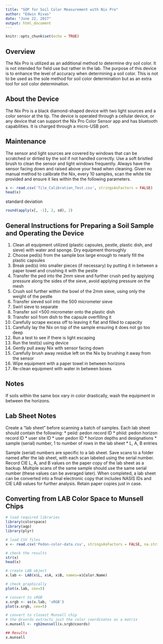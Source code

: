 ```yaml
---
title: "SOP for Soil Color Measurement with Nix Pro"
author: "Edwin Rivas"
date: "June 22, 2017"
output: html_document
---
```


```r
knitr::opts_chunk$set(echo = TRUE)
```

## Overview

The Nix Pro is utilized as an additional method to determine dry soil color. It is not intended for field use but rather in the lab. The purpose of this device is to enhance the level of accuracy when determining a soil color. This is not to be used as the sole method for soil color determination but as an extra tool for soil color determination.


## About the Device

The Nix Pro is a black diamond-shaped device with two light sources and a color sensor at the tip. The device is operated through a cellular device, or any device that can support the Nix Pro Color Sensor app and has bluetooth capabilities. It is charged through a micro-USB port.

## Maintenance

The sensor and light sources are covered by windows that can be scratched or dirtied by the soil if not handled correctly. Use a soft bristled brush to clean the sensor and light windows frequently. Always have the sensor facing down and raised above your head when cleaning. Given no manual method to calibrate the Nix, every 10 samples, scan the white tile provided and ensure it lies within the the following parameters.

```r
x <- read.csv('Tile_Calibration_Test.csv', stringsAsFactors = FALSE)
head(x)

```

standard deviation
```r
round(apply(x[, -1], 2, sd), 2)
```

## General Instructions for Preparing a Soil Sample and Operating the Device

1. Clean all equipment utilized (plastic capsules, pestle, plastic dish, and sieve) with water and sponge. Dry equipment thoroughly
2. Choose ped(s) from the sample box large enough to nearly fill the plastic capsules
3. Break ped(s) into smaller pieces (if necessary) by putting it in between a paper towel and crushing it with the pestle
4. Transfer the ped into the 2mm sieve and further crush ped by applying pressure along the sides of the sieve, avoid applying pressure on the mesh
5. Crush soil further within the bowl of the 2mm sieve, using only the weight of the pestle
6. Transfer sieved soil into the 500 micrometer sieve
7. Swirl sieve to separate
8. Transfer soil <500 micrometer onto the plastic dish
9. Transfer soil from dish to the capsule overfilling it
10. Carefully scrape excess off to leaving it flat and filled to capacity
11. Carefully lay the Nix on top of the sample ensuring it does not go too deep
12. Run a test to see if there is light escaping
13. Run the test(s) using device
14. Gently pull away Nix with sensor facing down
15. Carefully brush away residue left on the Nix by brushing it away from the sensor 
16. Wipe equipment with a paper towel in between horizons 
17. Re-clean equipment with water in between boxes

## Notes

If soils within the same box vary in color drastically, wash the equipment in between the horizons.

## Lab Sheet Notes
Create a "lab sheet" before scanning a batch of samples. Each lab sheet should contain the following:
 * peiid: pedon record ID
 * phiid: pedon horizon record ID
 * user site ID
 * user pedon ID
 * horizon depths and designations
 * sample (serial) number, 1 to number of rows in the lab sheet
 * L, A, B entries
 
Sample (serial) numbers are specific to a lab sheet. Save scans to a folder named after the lab sheet, with each scan labeled using the serial number. Record CIE L, A, and B values on the paper copy of the lab sheet as a backup. Multiple scans of the same sample should use the same serial number (these values can be averaged later). When completed, a lab sheet can be converted into a final electronic copy that includes NASIS IDs and CIE LAB values for further analysis. Retain paper copies just in case.


## Converting from LAB Color Space to Munsell Chips

```r

# load required libraries
library(colorspace)
library(aqp)
library(plyr)

# load CSV files  
x <- read.csv('Pedon-color-data.csv', stringsAsFactors = FALSE, na.strings = '-')

# check the results
str(x)
head(x)

# create LAB object
x.lab <- LAB(x$L, x$A, x$B, names=x$Color.Name)

# check graphically
plot(x.lab, cex=5)

# convert to sRGB
x.srgb <- as(x.lab, 'sRGB')
plot(x.srgb, cex=5)

# convert to closest Munsell chip
# the @coords extracts just the color coordinates as a matrix
x.munsell <- rgb2munsell(x.srgb@coords)

## Results
x.munsell
```

